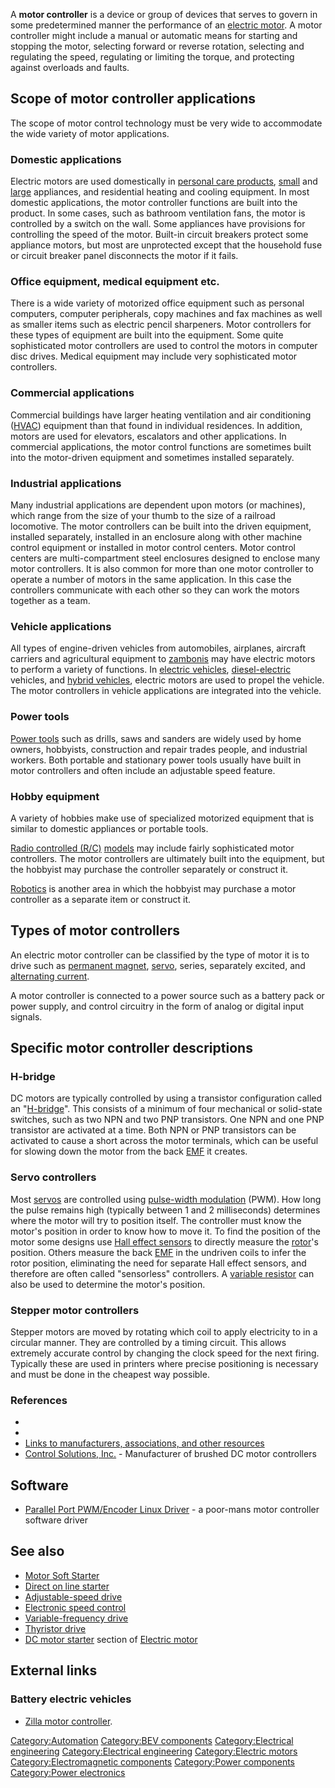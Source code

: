 A '''motor controller''' is  a device or group of devices that serves to govern in some predetermined manner the performance of an [[electric motor]]. A motor controller might include a manual or automatic means for starting and stopping the motor, selecting forward or reverse rotation, selecting and regulating the speed, regulating or limiting the torque, and protecting against overloads and faults.
==Scope of motor controller applications==
The scope of motor control technology must be very wide to accommodate the wide variety of motor applications.
===Domestic applications===
Electric motors are used domestically in [[small appliance|personal care products]], [[small appliance|small]] and [[major appliance|large]] appliances, and residential heating and cooling equipment. In most domestic applications, the motor controller functions are built into the product. In some cases, such as bathroom ventilation fans, the motor is controlled by a switch on the wall. Some appliances have provisions for controlling the speed of the motor. Built-in circuit breakers protect some appliance motors, but most are unprotected except that the household fuse or circuit breaker panel disconnects the motor if it fails.
===Office equipment, medical equipment etc.===
There is a wide variety of motorized office equipment such as personal computers, computer peripherals, copy machines and fax machines as well as smaller items such as electric pencil sharpeners. Motor controllers for these types of equipment are built into the equipment. Some quite sophisticated motor controllers are used to control the motors in computer disc drives. Medical equipment may include very sophisticated motor controllers.

===Commercial applications===
Commercial buildings have larger heating ventilation and air conditioning ([[HVAC]]) equipment than that found in individual residences. In addition, motors are used for elevators, escalators and other applications. In commercial applications, the motor control functions are sometimes built into the motor-driven equipment and sometimes installed separately.
===Industrial applications===
Many industrial applications are dependent upon motors (or machines), which range from the size of your thumb to the size of a railroad locomotive. The motor controllers can be built into the driven equipment, installed separately, installed in an enclosure along with other machine control equipment or installed in motor control centers. Motor control centers are multi-compartment steel enclosures designed to enclose many motor controllers.  It is also common for more than one motor controller to operate a number of motors in the same application.  In this case the controllers communicate with each other so they can work the motors together as a team.

===Vehicle applications===
All types of engine-driven vehicles from automobiles, airplanes, aircraft carriers and agricultural equipment to [[Ice resurfacer|zambonis]] may have electric motors to perform a variety of functions. In [[electric vehicles]], [[diesel-electric]] vehicles, and [[hybrid vehicles]], electric motors are used to propel the vehicle. The motor controllers in vehicle applications are integrated into the vehicle.

===Power tools===
[[Power tools]] such as drills, saws and sanders are widely used by home owners, hobbyists, construction and repair trades people, and industrial workers. Both portable and stationary power tools usually have built in motor controllers and often include an adjustable speed feature.

===Hobby equipment===
A variety of hobbies make use of specialized motorized equipment that is similar to domestic appliances or portable tools.

[[Radio control|Radio controlled (R/C)]] [[scale model|models]] may include fairly sophisticated motor controllers. The motor controllers are ultimately built into the equipment, but the hobbyist may purchase the controller separately or construct it.

[[Robot|Robotics]] is another area in which the hobbyist may purchase a motor controller as a separate item or construct it.

==Types of motor controllers==
An electric motor controller can be classified by the type of motor it is to drive such as [[permanent magnet]], [[servomechanism|servo]], series, separately excited, and [[alternating current]].

A motor controller is connected to a power source such as a battery pack or power supply, and control circuitry in the form of analog or digital input signals.

==Specific motor controller descriptions==
===H-bridge===
<!-- Unsourced image removed: [[Image:H-bridge.gif|thumb|H-bridge Circuit]] -->
DC motors are typically controlled by using a transistor configuration called an "[[H-bridge]]".  This consists of a minimum of four mechanical or solid-state switches, such as two NPN and two PNP transistors.  One NPN and one PNP transistor are activated at a time.  Both NPN or PNP transistors can be activated to cause a short across the motor terminals, which can be useful for slowing down the motor from the back [[electromotive force|EMF]] it creates.

===Servo controllers===
Most [[servomechanism|servos]] are controlled using [[pulse-width modulation]] (PWM).  How long the pulse remains high (typically between 1 and 2 milliseconds) determines where the motor will try to position itself.  The controller must know the motor's position in order to know how to move it. To find the position of the motor some designs use [[Hall effect sensor]]s to directly measure the [[Rotor (electric)|rotor]]'s position. Others measure the back [[electromotive force|EMF]] in the undriven coils to infer the rotor position, eliminating the need for separate Hall effect sensors, and therefore are often called "sensorless" controllers.  A [[potentiometer|variable resistor]] can also be used to determine the motor's position.

===Stepper motor controllers===
Stepper motors are moved by rotating which coil to apply electricity to in a circular manner.  They are controlled by a timing circuit.  This allows extremely accurate control by changing the clock speed for the next firing.  Typically these are used in printers where precise positioning is necessary and must be done in the cheapest way possible.

===References===
* {{cite web | title=Dallas Personal Robotics Group | work=Brief H-Bridge Theory of Operation | url=http://www.dprg.org/tutorials/1998-04a/ | accessdate=July 7 | accessyear=2005}}
* {{cite web | title=Frogfot Electronics | work=H-bridge (DC motor controller) | url=http://www.frogfot.com/electronics.html#hbridge | accessdate=July 7 | accessyear=2005}}
* [http://www.motorcontrol.com Links to manufacturers, associations, and other resources]
* [http://www.controls.com Control Solutions, Inc.] - Manufacturer of brushed DC motor controllers

==Software==
* [http://cole.homedns.org/parallelport_pwm_driver.php Parallel Port PWM/Encoder Linux Driver] - a poor-mans motor controller software driver

==See also==
*[[Motor Soft Starter]]
*[[Direct on line starter]]
*[[Adjustable-speed drive]]
*[[Electronic speed control]]
*[[Variable-frequency drive]]
*[[Thyristor drive]]
*[[Electric motor#DC motor starters|DC motor starter]] section of [[Electric motor]]
== External links ==
=== Battery electric vehicles===
* [http://www.cafeelectric.com/ Zilla motor controller].

[[Category:Automation]]
[[Category:BEV components]]
[[Category:Electrical engineering]]
[[Category:Electrical engineering]]
[[Category:Electric motors]]
[[Category:Electromagnetic components]]
[[Category:Power components]]
[[Category:Power electronics]]